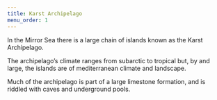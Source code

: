 ```yaml
---
title: Karst Archipelago
menu_order: 1
---
```


In the Mirror Sea there is a large chain of islands known as the Karst Archipelago.

The archipelago’s climate ranges from subarctic to tropical but, by and large, the islands are of mediterranean climate and landscape.

Much of the archipelago is part of a large limestone formation, and is riddled with caves and underground pools.
